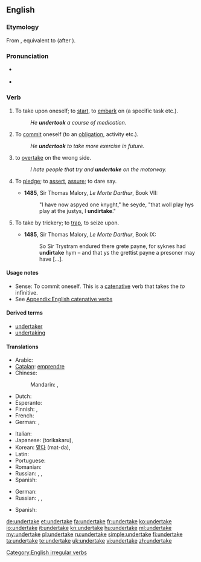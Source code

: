 ==English==

===Etymology===
From {{etyl|enm}} {{term|undertaken|lang=enm}}, equivalent to {{prefix|under|take}} (after {{term|undernim|lang=en}}).

===Pronunciation===
* {{a|UK}} {{IPA|/ʌndəˈteɪk/}}
* {{audio|en-us-undertake.ogg|Audio (US)}}
*: {{rhymes|eɪk}}

===Verb===
{{en-verb|undertakes|undertaking|undertook|undertaken}}

# {{transitive}} To take upon oneself; to [[start]], to [[embark]] on (a specific task etc.).
#: ''He '''undertook''' a course of medication.''
# {{intransitive}} To [[commit]] oneself (to an [[obligation]], activity etc.).
#: ''He '''undertook''' to take more exercise in future.''
# {{informal}} to [[overtake]] on the wrong side.
#: ''I hate people that try and '''undertake''' on the motorway.''
# {{archaic|intransitive}} To [[pledge]]; to [[assert]], [[assure]]; to dare say.
#* '''1485''', Sir Thomas Malory, ''Le Morte Darthur'', Book VII:
#*: "I have now aspyed one knyght," he seyde, "that woll play hys play at the justys, I '''undirtake'''."
# {{obsolete|transitive}} To take by trickery; to [[trap]], to seize upon.
#* '''1485''', Sir Thomas Malory, ''Le Morte Darthur'', Book IX:
#*: So Sir Trystram endured there grete payne, for syknes had '''undirtake''' hym – and that ys the grettist payne a presoner may have [...].

====Usage notes====
* Sense: To commit oneself. This is a [[catenative]] verb that takes the ''to'' infinitive.
* See [[Appendix:English catenative verbs]]

====Derived terms====
* [[undertaker]]
* [[undertaking]]

====Translations====
{{trans-top|To start an enterprise}}
* Arabic: {{t|ar|قام|tr=qāma|sc=Arab}}
* [[Catalan]]: [[emprendre]]
* Chinese:
*: Mandarin: {{t|zh|進行|sc=Hani}}, {{t|zh|进行|tr=jìnxíng|sc=Hani}}
* Dutch: {{t+|nl|ondernemen}}
* Esperanto: {{t-|eo|entrepreni|xs=Esperanto}}
* Finnish: {{t+|fi|ryhtyä}}, {{t-|fi|ruveta}}
* French: {{t+|fr|entreprendre}}
* German: {{t|de|unternehmen}}, {{t+|de|ausführen}}
{{trans-mid}}
* Italian: {{t+|it|intraprendere}}
* Japanese: {{Jpan|[[取り掛かる]]}} (torikakaru), {{t|ja|取り掛かる|tr=とりかかる, torikakaru|sc=Jpan}}
* Korean: [[맡다]] (mat-da), {{t|ko|맡다|tr=matda|sc=Kore}}
* Latin: {{t|la|adeo}}
* Portuguese: {{t+|pt|empreender|m}}
* Romanian: {{t|ro|întreprinde}}
* Russian: {{t+|ru|предпринимать}}, {{t|ru|предпринимать|tr=predprinimát’|sc=Cyrl}}, {{t|ru|предпринять|tr=predprinját’|sc=Cyrl}}
* Spanish: {{t-|es|emprender}}
{{trans-bottom}}

{{trans-top|To commit oneself to an obligation}}
* German: {{t+|de|verpflichten|alt=sich verpflichten}}
* Russian: {{t+|ru|ручаться}}, {{t|ru|ручаться|tr=ručát’sja|sc=Cyrl}}, {{t|ru|поручиться|tr=poručít’sja|sc=Cyrl}}
{{trans-mid}}
* Spanish: {{t|es|comprometer|alt=comprometerse a}}
{{trans-bottom}}

[[Category:English irregular verbs]]

[[de:undertake]]
[[et:undertake]]
[[fa:undertake]]
[[fr:undertake]]
[[ko:undertake]]
[[io:undertake]]
[[it:undertake]]
[[kn:undertake]]
[[hu:undertake]]
[[ml:undertake]]
[[my:undertake]]
[[pl:undertake]]
[[ru:undertake]]
[[simple:undertake]]
[[fi:undertake]]
[[ta:undertake]]
[[te:undertake]]
[[uk:undertake]]
[[vi:undertake]]
[[zh:undertake]]